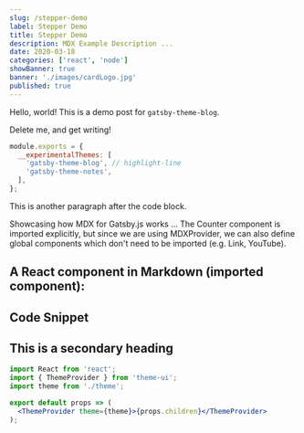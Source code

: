 ```yaml
---
slug: /stepper-demo
label: Stepper Demo
title: Stepper Demo
description: MDX Example Description ...
date: 2020-03-18
categories: ['react', 'node']
showBanner: true
banner: './images/cardLogo.jpg'
published: true
---
```


Hello, world! This is a demo post for `gatsby-theme-blog`.

Delete me, and get writing!

```js:title=gatsby-config.js
module.exports = {
  __experimentalThemes: [
    'gatsby-theme-blog', // highlight-line
    'gatsby-theme-notes',
  ],
};
```

This is another paragraph after the code block.

Showcasing how MDX for Gatsby.js works ... The Counter component is imported explicitly, but since we are using MDXProvider, we can also define global components which don't need to be imported (e.g. Link, YouTube).

## A React component in Markdown (imported component):

## Code Snippet

## This is a secondary heading

```jsx
import React from 'react';
import { ThemeProvider } from 'theme-ui';
import theme from './theme';

export default props => (
  <ThemeProvider theme={theme}>{props.children}</ThemeProvider>
);
```
